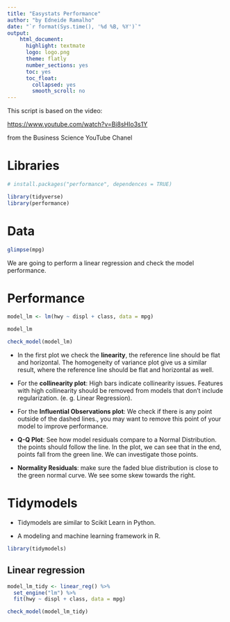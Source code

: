 ```yaml
---
title: "Easystats Performance"
author: "by Edneide Ramalho"
date: "`r format(Sys.time(), '%d %B, %Y')`"
output: 
    html_document:
      highlight: textmate
      logo: logo.png
      theme: flatly
      number_sections: yes
      toc: yes
      toc_float:
        collapsed: yes
        smooth_scroll: no
---
```


This script is based on the video:

<https://www.youtube.com/watch?v=Bi8sHIo3s1Y>

from the Business Science YouTube Chanel

# Libraries

```r
# install.packages("performance", dependences = TRUE)
```

```r
library(tidyverse)
library(performance)    
```

# Data

```r
glimpse(mpg)
```

We are going to perform a linear regression and check the model performance.

# Performance

```r
model_lm <- lm(hwy ~ displ + class, data = mpg)

model_lm

check_model(model_lm)
```

-   In the first plot we check the **linearity**, the reference line should be flat and horizontal. The homogeneity of variance plot give us a similar result, where the reference line should be flat and horizontal as well.

-   For the **collinearity plot**: High bars indicate collinearity issues. Features with high collinearity should be removed from models that don't include regularization. (e. g. Linear Regression).

-   For the **Influential Observations plot**: We check if there is any point outside of the dashed lines., you may want to remove this point of your model to improve performance.

-   **Q-Q Plot**: See how model residuals compare to a Normal Distribution. the points should follow the line. In the plot, we can see that in the end, points fall from the green line. We can investigate those points.

-   **Normality Residuals**: make sure the faded blue distribution is close to the green normal curve. We see some skew towards the right.

# Tidymodels

-   Tidymodels are similar to Scikit Learn in Python.

-   A modeling and machine learning framework in R.

```r
library(tidymodels)
```

## Linear regression

```r
model_lm_tidy <- linear_reg() %>% 
  set_engine("lm") %>% 
  fit(hwy ~ displ + class, data = mpg)
```

```r
check_model(model_lm_tidy)
```
